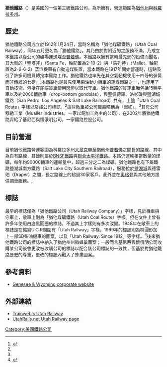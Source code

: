 {{Infobox SG rail|
railroad_name=猶他鐵路|
marks=UTAH|
locale=[[猶他州|猶他州]]與[[科羅拉多州|科羅拉多州]]|
start_year=1912|
end_year=營運中|
old_gauge=|
hq_city=[[普若佛|普若佛]]
}}
'''猶他鐵路'''（{{lang-en|Utah Railway}}）是美國的一個第三級鐵路公司，為{{tsl|en|Genesee & Wyoming Inc.|基尼西與懷俄明公司}}所擁有，營運範圍為[[猶他州|猶他州]]與[[科羅拉多州|科羅拉多州]]。

==歷史==
<!--[[Image:Utah_Railway_caboose.jpg|thumb]]的前聯合太平洋鐵路CA-1型守車。1918年至1927年之間，猶他鐵路由聯合太平洋鐵路購入八部守車。]]-->
猶他鐵路公司成立於1912年1月24日，當時名稱為「猶他煤礦鐵路」（Utah Coal Railway），同年五月更名為「猶他鐵路」。其乃由於對附近的{{tsl|en|Denver and Rio Grande Railroad|丹佛與里約格蘭德鐵路}}之服務不滿，乃成立本鐵路以從公司的礦場運送煤至[[普若佛|普若佛]]。本鐵路以擁有當時最先進的設備而聞名，其大型的「聖塔非」（Santa Fe，軸配置為2-10-2）與「馬列特」（Mallet，軸配置為2-6-6-2）蒸汽機車有自動送煤裝置，當本鐵路在1917年開始營運時，這點吸引了許多司機員轉投本鐵路工作。猶他鐵路也率先在其空氣軔機使用十四磅的彈簧而非傳統的七磅。<ref name=Gould>{{cite book|author=Gould, William John Gilbert|title=My Life on the Mountain Railroads|publisher=Utah State University Press|location=Logan, Utah|year=1995}}</ref>本鐵路也是最先使用柴油動力機車的運煤鐵路之一，也運用了自動技術，包括在尾端貨車使用閃燈以取代守車。猶他鐵路的貨運車廂包括15輛平車以及約2000輛敞車（drop-bottom gondolas），與聖佩德羅、洛杉磯與鹽湖城鐵路（San Pedro, Los Angeles & Salt Lake  Railroad）共有，上塗「Utah Coal Route」字樣以及該公司標誌。<ref name=Strack/>這些敞車被公司職員暱稱為「戰艦」。<ref name=Gould/>其母公司穆勒工業（Mueller Industries，一家以銅加工為主的公司），在2002年將猶他鐵路賣給了基尼西與懷俄明公司，一家鐵路控股公司。

==目前營運==

目前猶他鐵路營運範圍為科羅拉多州[[大章克申_(科羅拉多州)|大章克申]]至猶他州[[普若佛|普若佛]]之間長{{convert|423|mi|km}}的路線，其中{{convert|45|mi|km}}為自有路線，其餘則屬於[[BNSF鐵路|BNSF鐵路]]與[[聯合太平洋鐵路|聯合太平洋鐵路]]。本路仍運輸相當數量的煤礦，每年約90000輛車的運輸量中，超過三分之二為煤礦。猶他鐵路也有下屬鐵路鹽湖城南方鐵路（Salt Lake City Southern Railroad），服務位於[[鹽湖城|鹽湖城]]與德雷珀（Draper）之間，長{{convert|25|mi|km}}之路線上的超過30家客戶。此外並在[[奧格登|奧格登]]與其他地方提供調車服務。,

== 標誌 ==
最早的標誌僅為「猶他鐵路公司（Utah Railway Company）」字樣，見於機車與守車上，敞車上則為「猶他煤礦鐵路（Utah Coal Route）字樣。但在文件上曾有許多年使用白底黑圓圈的標誌，不過其上字樣則有多次改變。1948年在敞車上的標誌是在縮寫U.C.R周圍有「Utah Railway」字樣。1999年的標誌則為橢圓形加上一部SD柴油機車的圖案，以及「Utah Railway: Since 1912」等字樣。<ref name=Strack>{{cite web|author=Strack, Don|title=Utah Railway: Employee Timetables|url=http://utahrails.net/utah-ry/utah-ry-ett.php|accessdate=April 12, 2011|archive-date=2019-05-19|archive-url=https://web.archive.org/web/20190519114746/http://utahrails.net/utah-ry/utah-ry-ett.php|dead-url=no}}</ref>後來猶他鐵路公司的標誌中納入了猶他州州徽蜂巢圖案；一般而言基尼西與懷俄明公司收購某公司後會更改被收購公司的標誌以配合該公司標誌的一致性，但基於對猶他鐵路歷史的尊重，更改的標誌內融入了蜂巢圖案。

==參考資料==
*[http://gwrr.com/ Genesee & Wyoming corporate website] {{Wayback|url=http://gwrr.com/ |date=20210413224910 }}

<references/>

== 外部連結 ==
*[http://www.trainweb.org/utahrails/rr/utah.html Trainweb's Utah Railway] {{Wayback|url=http://www.trainweb.org/utahrails/rr/utah.html |date=20191007235904 }}
*[http://utahrails.net/utah-ry/utah-ry-index.php UtahRails.net Utah Railway page] {{Wayback|url=http://utahrails.net/utah-ry/utah-ry-index.php |date=20210226121054 }}

[[Category:美國鐵路公司|Category:美國鐵路公司]]